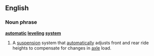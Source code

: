 ==English==
===Noun phrase===
'''[[automatic]] [[leveling]] [[system]]'''
# A [[suspension]] system that [[automatically]] adjusts front and rear ride heights to compensate for changes in [[axle]] load.